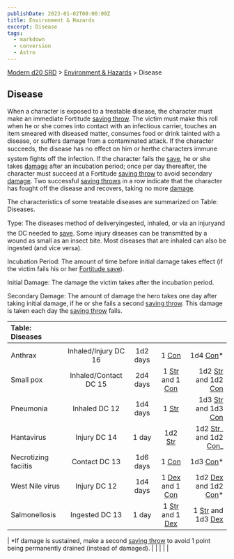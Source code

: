 ```yaml
---
publishDate: 2023-01-02T00:00:00Z
title: Environment & Hazards
excerpt: Disease
tags:
  - markdown
  - conversion
  - Astro
---
```


[Modern d20 SRD](/#modernD20) > [Environment & Hazards](modern-d20-srd-environment-hazards-index) > Disease

## Disease

When a character is exposed to a treatable disease, the character must make an immediate Fortitude [saving throw](modern-d20-srd-basics-saving-throws). The victim must make this roll when he or she comes into contact with an infectious carrier, touches an item smeared with diseased matter, consumes food or drink tainted with a disease, or suffers damage from a contaminated attack. If the character succeeds, the disease has no effect on him or herthe characters immune system fights off the infection. If the character fails the [save](modern-d20-srd-basics-saving-throws), he or she takes [damage](modern-d20-srd-combat-damage) after an incubation period; once per day thereafter, the character must succeed at a Fortitude [saving throw](modern-d20-srd-basics-saving-throws) to avoid secondary [damage](modern-d20-srd-combat-damage). Two successful [saving throws](modern-d20-srd-basics-saving-throws) in a row indicate that the character has fought off the disease and recovers, taking no more [damage](modern-d20-srd-combat-damage).

The characteristics of some treatable diseases are summarized on Table: Diseases.

Type: The diseases method of deliveryingested, inhaled, or via an injuryand the DC needed to [save](modern-d20-srd-basics-saving-throws). Some injury diseases can be transmitted by a wound as small as an insect bite. Most diseases that are inhaled can also be ingested (and vice versa).

Incubation Period: The amount of time before initial damage takes effect (if the victim fails his or her [Fortitude save](modern-d20-srd-basics-saving-throws)).

Initial Damage: The damage the victim takes after the incubation period.

Secondary Damage: The amount of damage the hero takes one day after taking initial damage, if he or she fails a second [saving throw](modern-d20-srd-basics-saving-throws). This damage is taken each day the [saving throw](modern-d20-srd-basics-saving-throws) fails.

| Table: Diseases      |                       |          |                                                                                                 |                                                                                                       |
| :------------------- | :-------------------: | :------: | :---------------------------------------------------------------------------------------------: | ----------------------------------------------------------------------------------------------------: |
|                      |                       |          |                                                                                                 |                                                                                                       |
| Anthrax              | Inhaled/Injury DC 16  | 1d2 days |                          1 [Con](modern-d20-srd-basics-ability-scores)                          |                                                     1d4 [Con](modern-d20-srd-basics-ability-scores)\* |
| Small pox            | Inhaled/Contact DC 15 | 2d4 days | 1 [Str](modern-d20-srd-basics-ability-scores) and 1 [Con](modern-d20-srd-basics-ability-scores) |   1d2 [Str](modern-d20-srd-basics-ability-scores) and 1d2 [Con](modern-d20-srd-basics-ability-scores) |
| Pneumonia            |     Inhaled DC 12     | 1d4 days |                          1 [Str](modern-d20-srd-basics-ability-scores)                          |   1d3 [Str](modern-d20-srd-basics-ability-scores) and 1d3 [Con](modern-d20-srd-basics-ability-scores) |
| Hantavirus           |     Injury DC 14      |  1 day   |                         1d2 [Str](modern-d20-srd-basics-ability-scores)                         | 1d2 [Str](modern-d20-srd-basics-ability-scores)_ and 1d2 [Con](modern-d20-srd-basics-ability-scores)_ |
| Necrotizing faciitis |     Contact DC 13     | 1d6 days |                          1 [Con](modern-d20-srd-basics-ability-scores)                          |                                                     1d3 [Con](modern-d20-srd-basics-ability-scores)\* |
| West Nile virus      |     Injury DC 12      | 1d4 days | 1 [Dex](modern-d20-srd-basics-ability-scores) and 1 [Con](modern-d20-srd-basics-ability-scores) | 1d2 [Dex](modern-d20-srd-basics-ability-scores) and 1d2 [Con](modern-d20-srd-basics-ability-scores)\* |
| Salmonellosis        |    Ingested DC 13     |  1 day   | 1 [Str](modern-d20-srd-basics-ability-scores) and 1 [Dex](modern-d20-srd-basics-ability-scores) |     1 [Str](modern-d20-srd-basics-ability-scores) and 1d3 [Dex](modern-d20-srd-basics-ability-scores) |

| \*If damage is sustained, make a second [saving throw](modern-d20-srd-basics-saving-throws) to avoid 1 point being permanently drained (instead of damaged). | | | | |

